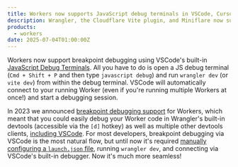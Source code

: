 ```yaml
---
title: Workers now supports JavaScript debug terminals in VSCode, Cursor and Windsurf IDEs
description: Wrangler, the Cloudflare Vite plugin, and Miniflare now support breakpoint debugging via JavaScript debug terminals in VSCode
products:
  - workers
date: 2025-07-04T01:00:00Z
---
```


Workers now support breakpoint debugging using VSCode's built-in [JavaScript Debug Terminals](https://code.visualstudio.com/docs/nodejs/nodejs-debugging#_javascript-debug-terminal). All you have to do is open a JS debug terminal (`Cmd + Shift + P` and then type `javascript debug`) and run `wrangler dev` (or `vite dev`) from within the debug terminal. VSCode will automatically connect to your running Worker (even if you're running multiple Workers at once!) and start a debugging session.

In 2023 we announced [breakpoint debugging support](https://blog.cloudflare.com/debugging-cloudflare-workers/) for Workers, which meant that you could easily debug your Worker code in Wrangler's built-in devtools (accessible via the `[d]` hotkey) as well as multiple other devtools clients, [including VSCode](https://developers.cloudflare.com/workers/observability/dev-tools/breakpoints/). For most developers, breakpoint debugging via VSCode is the most natural flow, but until now it's required [manually configuring a `launch.json` file](https://developers.cloudflare.com/workers/observability/dev-tools/breakpoints/#setup-vs-code-to-use-breakpoints), running `wrangler dev`, and connecting via VSCode's built-in debugger. Now it's much more seamless!

